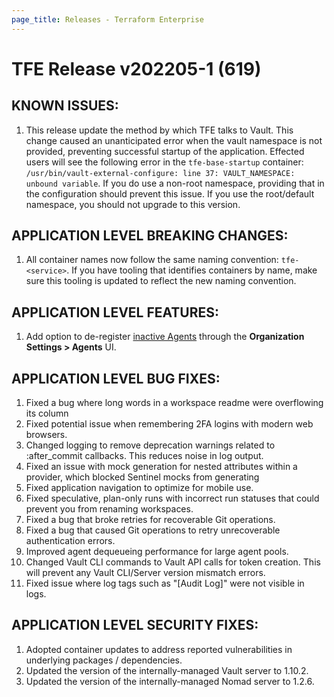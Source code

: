 ```yaml
---
page_title: Releases - Terraform Enterprise
---
```


# TFE Release v202205-1 (619)

## KNOWN ISSUES:

1. This release update the method by which TFE talks to Vault. This change caused an unanticipated error when the vault namespace is not provided, preventing successful startup of the application. Effected users will see the following error in the `tfe-base-startup` container: `/usr/bin/vault-external-configure: line 37: VAULT_NAMESPACE: unbound variable`. If you do use a non-root namespace, providing that in the configuration should prevent this issue. If you use the root/default namespace, you should not upgrade to this version. 

## APPLICATION LEVEL BREAKING CHANGES:

1. All container names now follow the same naming convention: `tfe-<service>`. If you have tooling that identifies containers by name, make sure this tooling is updated to reflect the new naming convention.

## APPLICATION LEVEL FEATURES:

1. Add option to de-register [inactive Agents](https://www.terraform.io/cloud-docs/agents#agent-capacity-usage) through the **Organization Settings > Agents** UI.

## APPLICATION LEVEL BUG FIXES:

1. Fixed a bug where long words in a workspace readme were overflowing its column
2. Fixed potential issue when remembering 2FA logins with modern web browsers.
3. Changed logging to remove deprecation warnings related to :after_commit callbacks. This reduces noise in log output.
4. Fixed an issue with mock generation for nested attributes within a provider, which blocked Sentinel mocks from generating
5. Fixed application navigation to optimize for mobile use.
6. Fixed speculative, plan-only runs with incorrect run statuses that could prevent you from renaming workspaces.
7. Fixed a bug that broke retries for recoverable Git operations.
8. Fixed a bug that caused Git operations to retry unrecoverable authentication errors.
9. Improved agent dequeueing performance for large agent pools.
10. Changed Vault CLI commands to Vault API calls for token creation. This will prevent any Vault CLI/Server version mismatch errors.
11. Fixed issue where log tags such as "[Audit Log]" were not visible in logs.

## APPLICATION LEVEL SECURITY FIXES:

1. Adopted container updates to address reported vulnerabilities in underlying packages / dependencies.
2. Updated the version of the internally-managed Vault server to 1.10.2.
3. Updated the version of the internally-managed Nomad server to 1.2.6.
